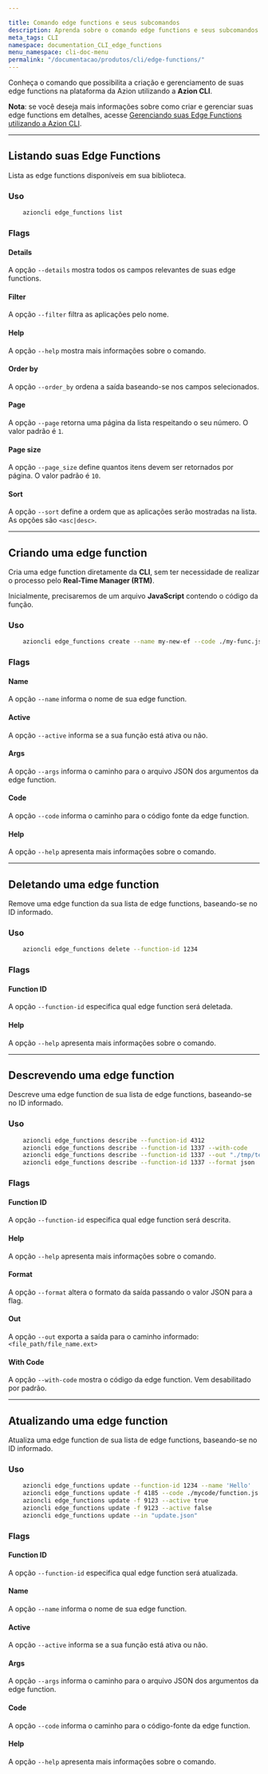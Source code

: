 ```yaml
---

title: Comando edge functions e seus subcomandos
description: Aprenda sobre o comando edge functions e seus subcomandos.
meta_tags: CLI
namespace: documentation_CLI_edge_functions
menu_namespace: cli-doc-menu
permalink: "/documentacao/produtos/cli/edge-functions/"
---
```


Conheça o comando que possibilita a criação e gerenciamento de suas edge functions na plataforma da Azion utilizando a **Azion CLI**.

**Nota**: se você deseja mais informações sobre como criar e gerenciar suas edge functions em detalhes, acesse [Gerenciando suas Edge Functions utilizando a Azion CLI](/pt-br/documentacao/produtos/guias/cli-gerenciando-edge-functions/).

---

## Listando suas Edge Functions

Lista as edge functions disponíveis em sua biblioteca.

### Uso

```bash
    azioncli edge_functions list
```

### Flags

#### Details

A opção `--details` mostra todos os campos relevantes de suas edge functions.

#### Filter

A opção `--filter` filtra as aplicações pelo nome.

#### Help

A opção `--help` mostra mais informações sobre o comando.

#### Order by

A opção `--order_by` ordena a saída baseando-se nos campos selecionados.

#### Page

A opção `--page` retorna uma página da lista respeitando o seu número. O valor padrão é `1`.

#### Page size

A opção `--page_size` define quantos itens devem ser retornados por página. O valor padrão é `10`.

#### Sort

A opção `--sort` define a ordem que as aplicações serão mostradas na lista. As opções são `<asc|desc>`.

---

## Criando uma edge function

Cria uma edge function diretamente da **CLI**, sem ter necessidade de realizar o processo pelo **Real-Time Manager (RTM)**.

Inicialmente, precisaremos de um arquivo **JavaScript** contendo o código da função.

### Uso

```bash
    azioncli edge_functions create --name my-new-ef --code ./my-func.js --active true
```

### Flags

#### Name

A opção `--name` informa o nome de sua edge function.

#### Active

A opção `--active` informa se a sua função está ativa ou não.

#### Args

A opção `--args` informa o caminho para o arquivo JSON dos argumentos da edge function.

#### Code

A opção `--code` informa o caminho para o código fonte da edge function.

#### Help

A opção `--help` apresenta mais informações sobre o comando.

---

## Deletando uma edge function 

Remove uma edge function da sua lista de edge functions, baseando-se no ID informado.

### Uso

```bash
    azioncli edge_functions delete --function-id 1234
```

### Flags

#### Function ID

A opção `--function-id` especifica qual edge function será deletada.

#### Help

A opção `--help` apresenta mais informações sobre o comando.

---

## Descrevendo uma edge function

Descreve uma edge function de sua lista de edge functions, baseando-se no ID informado.

### Uso

```bash
    azioncli edge_functions describe --function-id 4312
    azioncli edge_functions describe --function-id 1337 --with-code
    azioncli edge_functions describe --function-id 1337 --out "./tmp/test.json" --format json
    azioncli edge_functions describe --function-id 1337 --format json 
```

### Flags

#### Function ID

A opção `--function-id` especifica qual edge function será descrita.

#### Help

A opção `--help` apresenta mais informações sobre o comando.

#### Format

A opção `--format` altera o formato da saída passando o valor JSON para a flag.

#### Out

A opção `--out` exporta a saída para o caminho informado: `<file_path/file_name.ext>`

#### With Code

A opção `--with-code` mostra o código da edge function. Vem desabilitado por padrão.

---

## Atualizando uma edge function

Atualiza uma edge function de sua lista de edge functions, baseando-se no ID informado.

### Uso

```bash
    azioncli edge_functions update --function-id 1234 --name 'Hello'
    azioncli edge_functions update -f 4185 --code ./mycode/function.js --args ./mycode/myargs.json
    azioncli edge_functions update -f 9123 --active true
    azioncli edge_functions update -f 9123 --active false
    azioncli edge_functions update --in "update.json"
```

### Flags

#### Function ID

A opção `--function-id` especifica qual edge function será atualizada.

#### Name

A opção `--name` informa o nome de sua edge function.

#### Active

A opção `--active` informa se a sua função está ativa ou não.

#### Args

A opção `--args` informa o caminho para o arquivo JSON dos argumentos da edge function.

#### Code

A opção `--code` informa o caminho para o código-fonte da edge function.

#### Help

A opção `--help` apresenta mais informações sobre o comando.


